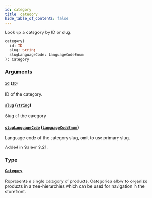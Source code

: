 ```yaml
---
id: category
title: category
hide_table_of_contents: false
---
```


Look up a category by ID or slug.

```graphql
category(
  id: ID
  slug: String
  slugLanguageCode: LanguageCodeEnum
): Category
```

### Arguments

#### [`id`](#) ([`ID`](../../../developer/api-reference/scalars/id))

ID of the category.

#### [`slug`](#) ([`String`](../../../developer/api-reference/scalars/string))

Slug of the category

#### [`slugLanguageCode`](#) ([`LanguageCodeEnum`](../../../developer/api-reference/enums/language-code-enum))

Language code of the category slug, omit to use primary slug.

Added in Saleor 3.21.

### Type

#### [`Category`](../../../developer/api-reference/objects/category)

Represents a single category of products. Categories allow to organize products in a tree-hierarchies which can be used for navigation in the storefront.
